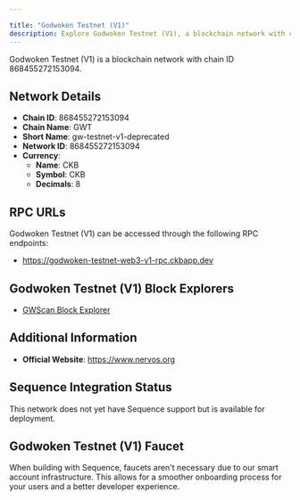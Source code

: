 ```yaml
---

title: "Godwoken Testnet (V1)"
description: Explore Godwoken Testnet (V1), a blockchain network with chain ID 868455272153094. Learn about its native currency, CKB, and how to interact with the network.
---
```




Godwoken Testnet (V1) is a blockchain network with chain ID 868455272153094.

## Network Details

- **Chain ID**: 868455272153094
- **Chain Name**: GWT
- **Short Name**: gw-testnet-v1-deprecated
- **Network ID**: 868455272153094
- **Currency**: 
  - **Name**: CKB
  - **Symbol**: CKB
  - **Decimals**: 8

## RPC URLs

Godwoken Testnet (V1) can be accessed through the following RPC endpoints:

- https://godwoken-testnet-web3-v1-rpc.ckbapp.dev

## Godwoken Testnet (V1) Block Explorers

- [GWScan Block Explorer](https://v1.aggron.gwscan.com)

## Additional Information

- **Official Website**: https://www.nervos.org

## Sequence Integration Status

This network does not yet have Sequence support but is available for deployment.

## Godwoken Testnet (V1) Faucet

When building with Sequence, faucets aren't necessary due to our smart account infrastructure. This allows for a smoother onboarding process for your users and a better developer experience.

